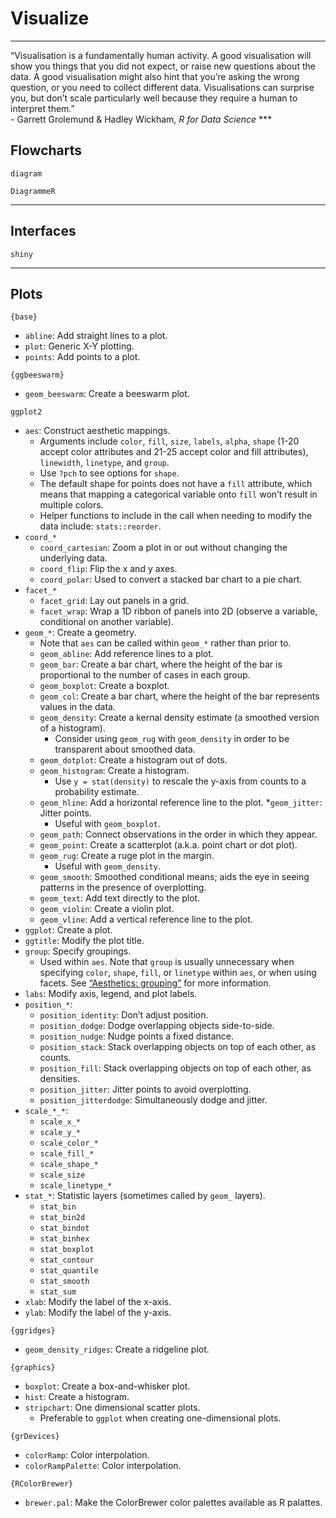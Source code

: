 # Visualize
***

"Visualisation is a fundamentally human activity. A good visualisation will show you things that you did not expect, or raise new questions about the data. A good visualisation might also hint that you're asking the wrong question, or you need to collect different data. Visualisations can surprise you, but don't scale particularly well because they require a human to interpret them."  
- Garrett Grolemund & Hadley Wickham, *R for Data Science*
***

## Flowcharts

`diagram`

`DiagrammeR`

***
## Interfaces

`shiny`

***
## Plots

`{base}`

* `abline`: Add straight lines to a plot.
* `plot`: Generic X-Y plotting.
* `points`: Add points to a plot.

`{ggbeeswarm}`

* `geom_beeswarm`: Create a beeswarm plot.

`ggplot2`

* `aes`: Construct aesthetic mappings.
  * Arguments include `color`, `fill`, `size`, `labels`, `alpha`, `shape` (1-20 accept color attributes and 21-25 accept color and fill attributes), `linewidth`, `linetype`, and `group`.
  * Use `?pch` to see options for `shape`.
  * The default shape for points does not have a `fill` attribute, which means that mapping a categorical variable onto `fill` won't result in multiple colors.
  * Helper functions to include in the call when needing to modify the data include: `stats::reorder`.
* `coord_*`
  * `coord_cartesian`: Zoom a plot in or out without changing the underlying data.
  * `coord_flip`: Flip the x and y axes.
  * `coord_polar`: Used to convert a stacked bar chart to a pie chart.
* `facet_*`
  * `facet_grid`: Lay out panels in a grid.
  * `facet_wrap`: Wrap a 1D ribbon of panels into 2D (observe a variable, conditional on another variable).
* `geom_*`: Create a geometry.
  * Note that `aes` can be called within `geom_*` rather than prior to.
  * `geom_abline`: Add reference lines to a plot.
  * `geom_bar`: Create a bar chart, where the height of the bar is proportional to the number of cases in each group.
  * `geom_boxplot`: Create a boxplot.
  * `geom_col`: Create a bar chart, where the height of the bar represents values in the data.
  * `geom_density`: Create a kernal density estimate (a smoothed version of a histogram).
    *  Consider using `geom_rug` with `geom_density` in order to be transparent about smoothed data.
  * `geom_dotplot`: Create a histogram out of dots.
  * `geom_histogram`: Create a histogram.
    *  Use `y = stat(density)` to rescale the y-axis from counts to a probability estimate.
  * `geom_hline`: Add a horizontal reference line to the plot.
  *`geom_jitter`: Jitter points.
    * Useful with `geom_boxplot`.
  * `geom_path`: Connect observations in the order in which they appear.
  * `geom_point`: Create a scatterplot (a.k.a. point chart or dot plot).
  * `geom_rug`: Create a ruge plot in the margin.
    * Useful with `geom_density`.
  * `geom_smooth`: Smoothed conditional means; aids the eye in seeing patterns in the presence of overplotting.
  * `geom_text`: Add text directly to the plot.
  * `geom_violin`: Create a violin plot.
  * `geom_vline`: Add a vertical reference line to the plot.
* `ggplot`: Create a plot.
* `ggtitle`: Modify the plot title.
* `group`: Specify groupings.
  * Used within `aes`. Note that `group` is usually unnecessary when specifying `color`, `shape`, `fill`, or `linetype` within `aes`, or when using facets. See ["Aesthetics: grouping"](https://ggplot2.tidyverse.org/reference/aes_group_order.html) for more information.
* `labs`: Modify axis, legend, and plot labels.
* `position_*`:
  * `position_identity`: Don't adjust position.
  * `position_dodge`: Dodge overlapping objects side-to-side.
  * `position_nudge`: Nudge points a fixed distance.
  * `position_stack`: Stack overlapping objects on top of each other, as counts.
  * `position_fill`: Stack overlapping objects on top of each other, as densities.
  * `position_jitter`: Jitter points to avoid overplotting.
  * `position_jitterdodge`: Simultaneously dodge and jitter.
* `scale_*_*`:
  * `scale_x_*`
  * `scale_y_*`
  * `scale_color_*`
  * `scale_fill_*`
  * `scale_shape_*`
  * `scale_size`
  * `scale_linetype_*`
* `stat_*`: Statistic layers (sometimes called by `geom_` layers).
  * `stat_bin`
  * `stat_bin2d`
  * `stat_bindot`
  * `stat_binhex`
  * `stat_boxplot`
  * `stat_contour`
  * `stat_quantile`
  * `stat_smooth`
  * `stat_sum`
 * `xlab`: Modify the label of the x-axis.
 * `ylab`: Modify the label of the y-axis.

`{ggridges}`

* `geom_density_ridges`: Create a ridgeline plot.

`{graphics}`

* `boxplot`: Create a box-and-whisker plot.
* `hist`: Create a histogram.
* `stripchart`: One dimensional scatter plots.
  * Preferable to `ggplot` when creating one-dimensional plots.

`{grDevices}`

* `colorRamp`: Color interpolation.
* `colorRampPalette`: Color interpolation.

`{RColorBrewer}`

* `brewer.pal`: Make the ColorBrewer color palettes available as R palattes.